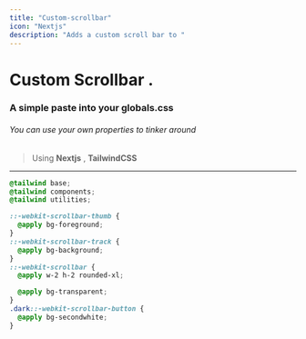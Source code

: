 ```yaml
---
title: "Custom-scrollbar"
icon: "Nextjs"
description: "Adds a custom scroll bar to "
---
```


# Custom Scrollbar .

### A simple paste into your globals.css

###### You can use your own properties to tinker around

> Using **Nextjs** , **TailwindCSS**

---

```css
@tailwind base;
@tailwind components;
@tailwind utilities;

::-webkit-scrollbar-thumb {
  @apply bg-foreground;
}
::-webkit-scrollbar-track {
  @apply bg-background;
}
::-webkit-scrollbar {
  @apply w-2 h-2 rounded-xl;

  @apply bg-transparent;
}
.dark::-webkit-scrollbar-button {
  @apply bg-secondwhite;
}
```
